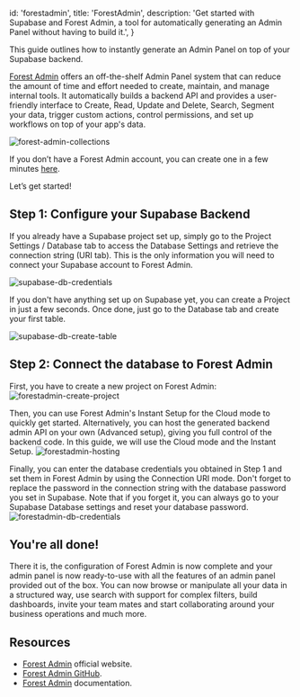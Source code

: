 
  id: 'forestadmin',
  title: 'ForestAdmin',
  description:
    'Get started with Supabase and Forest Admin, a tool for automatically generating an Admin Panel without having to build it.',
}

This guide outlines how to instantly generate an Admin Panel on top of your Supabase backend.

[Forest Admin](https://www.forestadmin.com/) offers an off-the-shelf Admin Panel system that can reduce the amount of time and effort needed to create, maintain, and manage internal tools. 
It automatically builds a backend API and provides a user-friendly interface to Create, Read, Update and Delete, Search, Segment your data, trigger custom actions, control permissions, and set up workflows on top of your app's data.

![forest-admin-collections](/docs/img/guides/integrations/forestadmin/forest-admin-collections.png)

If you don’t have a Forest Admin account, you can create one in a few minutes [here](https://app.forestadmin.com/signup).

Let’s get started!

## Step 1: Configure your Supabase Backend
If you already have a Supabase project set up, simply go to the Project Settings / Database tab to access the Database Settings and retrieve the connection string (URI tab). This is the only information you will need to connect your Supabase account to Forest Admin.

![supabase-db-credentials](/docs/img/guides/integrations/forestadmin/supabase-db-credentials.png)

If you don't have anything set up on Supabase yet, you can create a Project in just a few seconds. Once done, just go to the Database tab and create your first table.

![supabase-db-create-table](/docs/img/guides/integrations/forestadmin/supabase-db-create-table.png)

## Step 2: Connect the database to Forest Admin

First, you have to create a new project on Forest Admin:
![forestadmin-create-project](/docs/img/guides/integrations/forestadmin/forestadmin-create-project.png)

Then, you can use Forest Admin's Instant Setup for the Cloud mode to quickly get started. Alternatively, you can host the generated backend admin API on your own (Advanced setup), giving you full control of the backend code. In this guide, we will use the Cloud mode and the Instant Setup.
![forestadmin-hosting](/docs/img/guides/integrations/forestadmin/forestadmin-hosting.png)

Finally, you can enter the database credentials you obtained in Step 1 and set them in Forest Admin by using the Connection URI mode. Don't forget to replace the password in the connection string with the database password you set in Supabase. Note that if you forget it, you can always go to your Supabase Database settings and reset your database password.
![forestadmin-db-credentials](/docs/img/guides/integrations/forestadmin/forestadmin-db-credentials.png)

## You're all done!

There it is, the configuration of Forest Admin is now complete and your admin panel is now ready-to-use with all the features of an admin panel provided out of the box. You can now browse or manipulate all your data in a structured way, use search with support for complex filters, build dashboards, invite your team mates and start collaborating around your business operations and much more.

## Resources

- [Forest Admin](https://www.forestadmin.com/) official website.
- [Forest Admin GitHub](https://github.com/ForestAdmin).
- [Forest Admin](https://docs.forestadmin.com/documentation-portal/) documentation.


